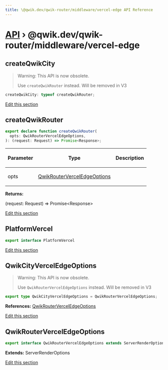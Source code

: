 ```yaml
---
title: \@qwik.dev/qwik-router/middleware/vercel-edge API Reference
---
```


# [API](/api) &rsaquo; @qwik.dev/qwik-router/middleware/vercel-edge

## createQwikCity

> Warning: This API is now obsolete.
>
> Use `createQwikRouter` instead. Will be removed in V3

```typescript
createQwikCity: typeof createQwikRouter;
```

[Edit this section](https://github.com/QwikDev/qwik/tree/main/packages/qwik-router/src/middleware/vercel-edge/index.ts)

## createQwikRouter

```typescript
export declare function createQwikRouter(
  opts: QwikRouterVercelEdgeOptions,
): (request: Request) => Promise<Response>;
```

<table><thead><tr><th>

Parameter

</th><th>

Type

</th><th>

Description

</th></tr></thead>
<tbody><tr><td>

opts

</td><td>

[QwikRouterVercelEdgeOptions](#qwikrouterverceledgeoptions)

</td><td>

</td></tr>
</tbody></table>

**Returns:**

(request: Request) =&gt; Promise&lt;Response&gt;

[Edit this section](https://github.com/QwikDev/qwik/tree/main/packages/qwik-router/src/middleware/vercel-edge/index.ts)

## PlatformVercel

```typescript
export interface PlatformVercel
```

[Edit this section](https://github.com/QwikDev/qwik/tree/main/packages/qwik-router/src/middleware/vercel-edge/index.ts)

## QwikCityVercelEdgeOptions

> Warning: This API is now obsolete.
>
> Use `QwikRouterVercelEdgeOptions` instead. Will be removed in V3

```typescript
export type QwikCityVercelEdgeOptions = QwikRouterVercelEdgeOptions;
```

**References:** [QwikRouterVercelEdgeOptions](#qwikrouterverceledgeoptions)

[Edit this section](https://github.com/QwikDev/qwik/tree/main/packages/qwik-router/src/middleware/vercel-edge/index.ts)

## QwikRouterVercelEdgeOptions

```typescript
export interface QwikRouterVercelEdgeOptions extends ServerRenderOptions
```

**Extends:** ServerRenderOptions

[Edit this section](https://github.com/QwikDev/qwik/tree/main/packages/qwik-router/src/middleware/vercel-edge/index.ts)
